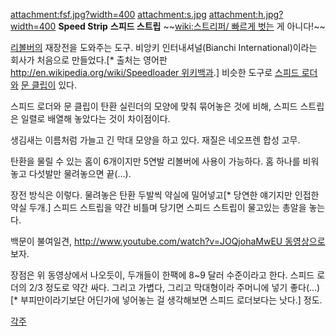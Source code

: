 attachment:fsf.jpg?width=400
attachment:s.jpg
attachment:h.jpg?width=400
'''Speed Strip'''
'''스피드 스트립'''
~~[[wiki:스트리퍼/ 빠르게 벗는]] 게 아니다!~~

[[리볼버]]의 재장전을 도와주는 도구. 비앙키 인터내셔널(Bianchi International)이라는 회사가 처음으로 만들었다.[* 출처는 영어판 [[http://en.wikipedia.org/wiki/Speedloader 위키백과]].] 비슷한 도구로 [[스피드 로더]]와 [[문 클립]]이 있다.

스피드 로더와 문 클립이 탄환 실린더의 모양에 맞춰 묶어놓은 것에 비해, 스피드 스트립은 일렬로 배열해 놓았다는 것이 차이점이다.

생김새는 이름처럼 가늘고 긴 막대 모양을 하고 있다. 재질은 네오프렌 합성 고무.

탄환을 물릴 수 있는 홈이 6개이지만 5연발 리볼버에 사용이 가능하다. 홈 하나를 비워놓고 다섯발만 물려놓으면 끝(…).

장전 방식은 이렇다. 물려놓은 탄환 두발씩 약실에 밀어넣고[* 당연한 얘기지만 인접한 약실 두개.] 스피드 스트립을 약간 비틀며 당기면 스피드 스트립이 물고있는 총알을 놓는다.

백문이 불여일견, [[http://www.youtube.com/watch?v=JOQjohaMwEU 동영상]]으로 보자.

장점은 위 동영상에서 나오듯이, 두개들이 한팩에 8~9 달러 수준이라고 한다. 스피드 로더의 2/3 정도로 약간 싸다. 그리고 가볍다, 그리고 막대형이라 주머니에 넣기 좋다(…)[* 부피만이라기보단 어딘가에 넣어놓는 걸 생각해보면 스피드 로더보다는 낫다.] 정도.

[[각주]]
